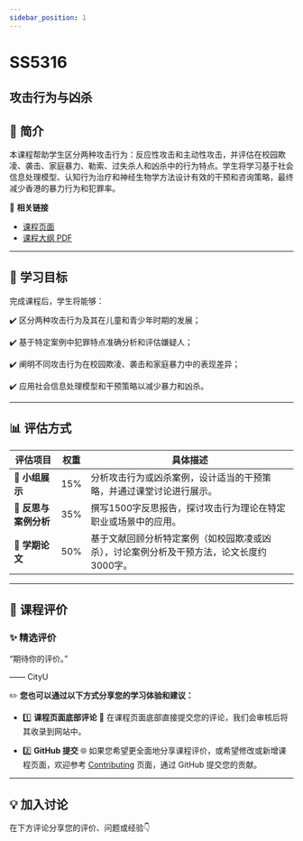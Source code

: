 ```yaml
---
sidebar_position: 1
---
```


# SS5316
## 攻击行为与凶杀

## **📘 简介**
本课程帮助学生区分两种攻击行为：反应性攻击和主动性攻击，并评估在校园欺凌、袭击、家庭暴力、勒索、过失杀人和凶杀中的行为特点。学生将学习基于社会信息处理模型、认知行为治疗和神经生物学方法设计有效的干预和咨询策略，最终减少香港的暴力行为和犯罪率。

🔗 **相关链接**
- [课程页面](https://www.cityu.edu.hk/catalogue/pg/202425/course/SS5316.htm)
- [课程大纲 PDF](https://www.cityu.edu.hk/catalogue/pg/202425/course/SS5316.pdf)

---

## **🎯 学习目标**

完成课程后，学生将能够：

✔️ 区分两种攻击行为及其在儿童和青少年时期的发展；

✔️ 基于特定案例中犯罪特点准确分析和评估嫌疑人；

✔️ 阐明不同攻击行为在校园欺凌、袭击和家庭暴力中的表现差异；

✔️ 应用社会信息处理模型和干预策略以减少暴力和凶杀。

---

## **📊 评估方式**

| **评估项目**             | **权重** | **具体描述**                                                                                       |
|------------------------|---------|---------------------------------------------------------------------------------------------------|
| **🎤 小组展示**          | 15%     | 分析攻击行为或凶杀案例，设计适当的干预策略，并通过课堂讨论进行展示。                                              |
| **📄 反思与案例分析**      | 35%     | 撰写1500字反思报告，探讨攻击行为理论在特定职业或场景中的应用。                                                 |
| **📄 学期论文**          | 50%     | 基于文献回顾分析特定案例（如校园欺凌或凶杀），讨论案例分析及干预方法，论文长度约3000字。                                |

---

## **💬 课程评价**

### ✨ **精选评价**
<div className={commentStyles.commentBox}>
    <p className={commentStyles.commentText}>
        “期待你的评价。”
    </p>
    <p className={commentStyles.commentAuthor}>—— CityU</p>
</div>

✏️ **您也可以通过以下方式分享您的学习体验和建议：**

- 1️⃣ **课程页面底部评论**
💬 在课程页面底部直接提交您的评论，我们会审核后将其收录到网站中。

- 2️⃣ **GitHub 提交**
🌐 如果您希望更全面地分享课程评价，或希望修改或新增课程页面，欢迎参考 [Contributing](/contributing) 页面，通过 GitHub 提交您的贡献。

---

## **💡 加入讨论**

在下方评论分享您的评价、问题或经验👇
<Utterances />
